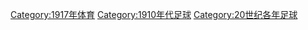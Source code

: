 {{Commons category|1917 in association football}}

[[Category:1917年体育|Category:1917年体育]]
[[Category:1910年代足球|Category:1910年代足球]]
[[Category:20世纪各年足球|Category:20世纪各年足球]]